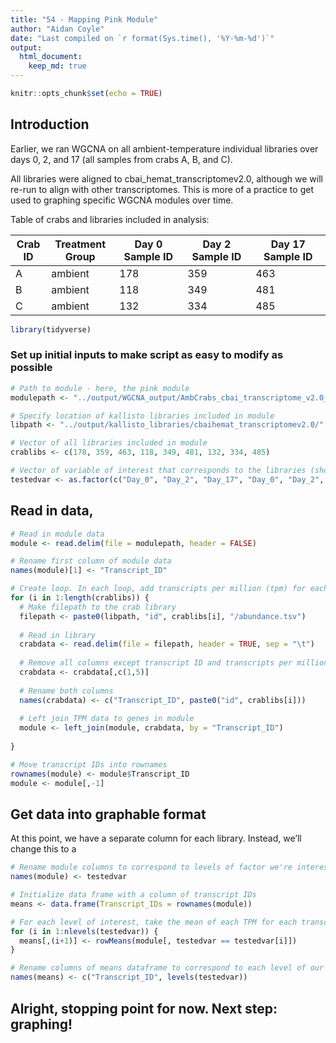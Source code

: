 ```yaml
---
title: "54 - Mapping Pink Module"
author: "Aidan Coyle"
date: "Last compiled on `r format(Sys.time(), '%Y-%m-%d')`"
output: 
  html_document:
    keep_md: true
---
```


```r
knitr::opts_chunk$set(echo = TRUE)
```

## Introduction

Earlier, we ran WGCNA on all ambient-temperature individual libraries over days 0, 2, and 17 (all samples from crabs A, B, and C).

All libraries were aligned to cbai_hemat_transcriptomev2.0, although we will re-run to align with other transcriptomes. This is more of a practice to get used to graphing specific WGCNA modules over time.

Table of crabs and libraries included in analysis:

| Crab ID | Treatment Group | Day 0 Sample ID | Day 2 Sample ID | Day 17 Sample ID |
|---------|-----------------|-----------------|-----------------|------------------|
| A       | ambient         | 178             | 359             | 463              |
| B       | ambient         | 118             | 349             | 481              |
| C       | ambient         | 132             | 334             | 485  


```r
library(tidyverse)
```

### Set up initial inputs to make script as easy to modify as possible
```r
# Path to module - here, the pink module
modulepath <- "../output/WGCNA_output/AmbCrabs_cbai_transcriptome_v2.0_trial/OnlyCtsOver10/GeneList-pink.txt"

# Specify location of kallisto libraries included in module
libpath <- "../output/kallisto_libraries/cbaihemat_transcriptomev2.0/"

# Vector of all libraries included in module
crablibs <- c(178, 359, 463, 118, 349, 481, 132, 334, 485)

# Vector of variable of interest that corresponds to the libraries (should be in same order - if crablibs[3] is from Day 0, and your variable of interest is day, testedvar[3] should be 0)
testedvar <- as.factor(c("Day_0", "Day_2", "Day_17", "Day_0", "Day_2", "Day_17", "Day_0", "Day_2", "Day_17"))

```

## Read in data, 

```r
# Read in module data
module <- read.delim(file = modulepath, header = FALSE)

# Rename first column of module data
names(module)[1] <- "Transcript_ID"

# Create loop. In each loop, add transcripts per million (tpm) for each crab library
for (i in 1:length(crablibs)) {
  # Make filepath to the crab library
  filepath <- paste0(libpath, "id", crablibs[i], "/abundance.tsv")
  
  # Read in library
  crabdata <- read.delim(file = filepath, header = TRUE, sep = "\t")
  
  # Remove all columns except transcript ID and transcripts per million
  crabdata <- crabdata[,c(1,5)]
  
  # Rename both columns
  names(crabdata) <- c("Transcript_ID", paste0("id", crablibs[i]))
  
  # Left join TPM data to genes in module
  module <- left_join(module, crabdata, by = "Transcript_ID")
  
}

# Move transcript IDs into rownames
rownames(module) <- module$Transcript_ID
module <- module[,-1]
```

## Get data into graphable format

At this point, we have a separate column for each library. Instead, we'll change this to a 

```r

# Rename module columns to correspond to levels of factor we're interested in 
names(module) <- testedvar

# Initialize data frame with a column of transcript IDs
means <- data.frame(Transcript_IDs = rownames(module))

# For each level of interest, take the mean of each TPM for each transcript ID and assign to a new column in means
for (i in 1:nlevels(testedvar)) {
  means[,(i+1)] <- rowMeans(module[, testedvar == testedvar[i]])
}

# Rename columns of means dataframe to correspond to each level of our factor of interest
names(means) <- c("Transcript_ID", levels(testedvar))
```

## Alright, stopping point for now. Next step: graphing!